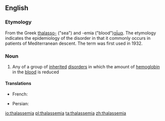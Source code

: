 ==English==
===Etymology===
From the Greek [[thalasso-]] ("sea") and -emia ("blood")[[αἷμα]]. The etymology indicates the epidemiology of the disorder in that it commonly occurs in patients of Mediterranean descent. The term was first used in 1932.

===Noun===
{{en-noun}}

# {{context|medicine|lang=en}} Any of a group of [[inherited]] [[disorder]]s in which the amount of [[hemoglobin]] in the [[blood]] is reduced

====Translations====
{{trans-top}}
* French: {{t+|fr|thalassémie|f}}
{{trans-mid}}
* Persian: {{t+|fa|تالاسمی|tr=tâlâsemi|sc=fa-Arab}}
{{trans-bottom}}

[[io:thalassemia]]
[[pl:thalassemia]]
[[ta:thalassemia]]
[[zh:thalassemia]]